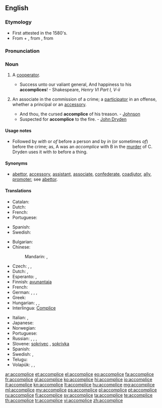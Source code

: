 ==English==

===Etymology===
* First attested in the 1580's.
* From {{etyl|enm}} {{term|a|lang=enm}} + {{term|complice|lang=enm}}, from {{etyl|fro}} {{term|complice||confederate|lang=fro}}, from {{etyl|la}} {{term|complicare||fold together|lang=la}}

===Pronunciation===
{{a|US}} {{IPA|/ə.ˈkɒm.plɪs/}}

===Noun===
{{wikipedia|accomplice|accomplice (crime)}}
{{en-noun}}

# {{context|rare}} A [[cooperator]].
#* Success unto our valiant general, And happiness to his '''accomplices'''! - Shakespeare, ''Henry VI Part I, V-ii''
# {{context|legal}} An associate in the commission of a crime; a [[participator]] in an offense, whether a principal or an [[accessory]].
#* And thou, the cursed '''accomplice''' of his treason. - [[Johnson]]
#* Suspected for '''accomplice''' to the fire. - [[w:John Dryden|John Dryden]]

====Usage notes====
* Followed by ''with'' or ''of'' before a person and by ''in'' (or sometimes ''of'') before the crime; as, A was an ''accomplice'' with B in the [[murder]] of C. Dryden uses it with ''to'' before a thing.

====Synonyms====
* [[abettor]], [[accessory]], [[assistant]], [[associate]], [[confederate]], [[coadjutor]], [[ally]], [[promoter]]; see [[abettor]].

====Translations====
{{trans-top|a cooperator}}
* Catalan: {{t|ca|còmplice|m|f}}
* Dutch: {{t+|nl|handlanger|m}}
* French: {{t+|fr|complice|m|f}}
* Portuguese: {{t+|pt|cúmplice}}
{{trans-mid}}
* Spanish: {{t-|es|cómplice|m|f}}
* Swedish: {{t+|sv|medhjälpare|c}}
{{trans-bottom}}

{{trans-top|an associate in the commission of a crime}}
* Bulgarian: {{t+|bg|съучастник}}
* Chinese:
*: Mandarin: {{t|zh|幫兇|sc=Hani}}, {{t|zh|帮凶|tr=bāngxiōng|sc=Hani}}
* Czech: {{t-|cs|spolupachatel|m}}, {{t-|cs|spoluviník|m}}, {{t-|cs|komplic|m}}
* Dutch: {{t+|nl|medeplichtige|m|f}}, {{t+|nl|handlanger|m}}
* Esperanto: {{t-|eo|kunkulpulo}}, {{t-|eo|kunkulpulino}}
* Finnish: [[avunantaja]]
* French: {{t+|fr|complice|m|f}}
* German: {{t-|de|Mittäter|m}}, {{t-|de|Mittäterin|f}}, {{t+|de|Komplize|m}}, {{t-|de|Komplizin|f}}
* Greek: {{t+|el|συνεργός|m|tr=synergós}}
* Hungarian: {{t-|hu|bűnrészes}}, {{t+|hu|bűntárs}}, {{t+|hu|cinkos}}
* Interlingua: [[Complice]]
{{trans-mid}}
* Italian: {{t+|it|accomplice}}, {{t+|it|correo|m}}
* Japanese: {{t-|ja|共犯者|tr=きょうはんしゃ, kyōhansha|sc=Jpan}}
* Norwegian: {{t-|no|medskyldig}}
* Portuguese: {{t+|pt|cúmplice|m|f}}
* Russian: {{t+|ru|соучастник|m|tr=součástnik|sc=Cyrl}}, {{t+|ru|соучастница|f|tr=součástnica|sc=Cyrl}}, {{t+|ru|сообщник|m|tr=soóbščnik|sc=Cyrl}}, {{t+|ru|сообщница|f|tr=soóbščnica|sc=Cyrl}}
* Slovene: [[sokrivec]] {{m}}, [[sokrivka]] {{f}}
* Spanish: {{t-|es|cómplice}}
* Swedish: {{t-|sv|medbrottsling}}, {{t-|sv|medskyldig|c}}
* Telugu: {{t+|te|తోడుదొంగ}}
* Volapük: {{qualifier|male or female}} {{t-|vo|kedöban}}, {{qualifier|male}} {{t-|vo|hikedöban}}, {{qualifier|female}} {{t-|vo|jikedöban}}
{{trans-bottom}}

[[ar:accomplice]]
[[et:accomplice]]
[[el:accomplice]]
[[eo:accomplice]]
[[fa:accomplice]]
[[fr:accomplice]]
[[gl:accomplice]]
[[ko:accomplice]]
[[hi:accomplice]]
[[io:accomplice]]
[[it:accomplice]]
[[kn:accomplice]]
[[lt:accomplice]]
[[hu:accomplice]]
[[mg:accomplice]]
[[ml:accomplice]]
[[my:accomplice]]
[[ps:accomplice]]
[[pl:accomplice]]
[[pt:accomplice]]
[[ru:accomplice]]
[[fi:accomplice]]
[[sv:accomplice]]
[[ta:accomplice]]
[[te:accomplice]]
[[th:accomplice]]
[[tr:accomplice]]
[[vi:accomplice]]
[[zh:accomplice]]